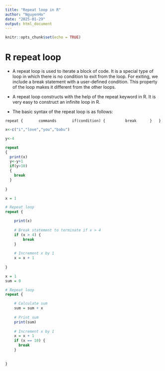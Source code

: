 ```yaml
---
title: "Repeat loop in R"
author: "NguyenHo"
date: "2025-01-29"
output: html_document
---
```


```r
knitr::opts_chunk$set(echo = TRUE)
```

# R repeat loop

* A repeat loop is used to iterate a block of code. It is a special type of loop in which there is no condition to exit from the loop. For exiting, we include a break statement with a user-defined condition. This property of the loop makes it different from the other loops.

* A repeat loop constructs with the help of the repeat keyword in R. It is very easy to construct an infinite loop in R.

* The basic syntax of the repeat loop is as follows:

```repeat {   
   commands   
   if(condition) {  
      break  
   }  
}
```


```r
x<-c("i","love","you","babu")
```


```r
y<-4
```


```r
repeat
{
  print(x)
  y<-y+1
  if(y>10)
  {
    break
  }
  
}
```


```r
x = 1

# Repeat loop
repeat {

    print(x)
    
    # Break statement to terminate if x > 4
    if (x > 4) {
        break
    } 
    
    # Increment x by 1
    x = x + 1
    
}
```


```r
x = 1
sum = 0

# Repeat loop
repeat {

    # Calculate sum
    sum = sum + x
    
    # Print sum
    print(sum)
    
    # Increment x by 1
    x = x + 1
    if (x == 10) {
      break
    }
      
    
}
```